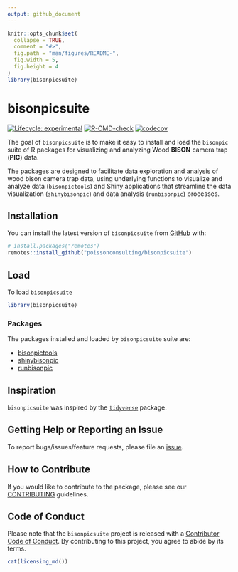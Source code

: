 ```yaml
---
output: github_document
---
```


```r
knitr::opts_chunk$set(
  collapse = TRUE,
  comment = "#>",
  fig.path = "man/figures/README-",
  fig.width = 5,
  fig.height = 4
)
library(bisonpicsuite)
```

# bisonpicsuite

<!-- badges: start -->
[![Lifecycle: experimental](https://img.shields.io/badge/lifecycle-experimental-orange.svg)](https://lifecycle.r-lib.org/articles/stages.html#experimental)
[![R-CMD-check](https://github.com/poissonconsulting/bisonpicsuite/actions/workflows/R-CMD-check.yaml/badge.svg)](https://github.com/poissonconsulting/bisonpicsuite/actions/workflows/R-CMD-check.yaml)
[![codecov](https://codecov.io/gh/poissonconsulting/bisonpicsuite/graph/badge.svg?token=vbj0GkYauL)](https://codecov.io/gh/poissonconsulting/bisonpicsuite)
<!-- badges: end -->

The goal of `bisonpicsuite` is to make it easy to install and load the `bisonpic` suite of
R packages for visualizing and analyzing Wood **BISON** camera trap (**PIC**) data.

The packages are designed to facilitate data exploration and analysis of wood bison camera trap data, using underlying functions to visualize and analyze data (`bisonpictools`) and Shiny applications that streamline the data visualization (`shinybisonpic`) and data analysis (`runbisonpic`) processes.

## Installation

You can install the latest version of `bisonpicsuite` from [GitHub](https://github.com/poissonconsulting/bisonpicsuite) with:

``` r
# install.packages("remotes")
remotes::install_github("poissonconsulting/bisonpicsuite")
```

## Load

To load `bisonpicsuite`

```r
library(bisonpicsuite)
```

### Packages

The packages installed and loaded by `bisonpicsuite` suite are:

- [bisonpictools](https://github.com/poissonconsulting/bisonpictools)
- [shinybisonpic](https://github.com/poissonconsulting/shinybisonpic)
- [runbisonpic](https://github.com/poissonconsulting/runbisonpic)

## Inspiration

`bisonpicsuite` was inspired by the [`tidyverse`](https://github.com/tidyverse/tidyverse) package.

## Getting Help or Reporting an Issue

To report bugs/issues/feature requests, please file an [issue](https://github.com/poissonconsulting/bisonpicsuite/issues/).

## How to Contribute

If you would like to contribute to the package, please see our 
[CONTRIBUTING](https://github.com/poissonconsulting/bisonpicsuite/blob/master/.github/CONTRIBUTING.md) guidelines.

## Code of Conduct

Please note that the `bisonpicsuite` project is released with a [Contributor Code of Conduct](https://contributor-covenant.org/version/2/1/CODE_OF_CONDUCT.html). By contributing to this project, you agree to abide by its terms.

```r
cat(licensing_md())
```
